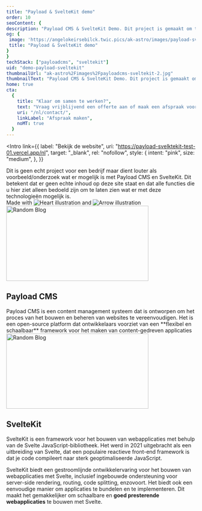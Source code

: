 ```yaml
---
title: "Payload & SvelteKit demo"
order: 10
seoContent: {
description: "Payload CMS & SvelteKit Demo. Dit project is gemaakt om te verkennen wat er allemaal mogelijk is met deze krachtige technologieën",
og: {
 image: 'https://angelokeirsebilck.twic.pics/ak-astro/images/payload-sveltekit-og-image-1.png?twic=v1/output=jpeg/resize=1200',
 title: "Payload & SvelteKit demo"
}
}
techStack: ["payloadcms", "sveltekit"]
uid: "demo-payload-sveltekit"
thumbnailUrl: "ak-astro%2Fimages%2Fpayloadcms-sveltekit-2.jpg"
thumbnailText: "Payload CMS & SvelteKit Demo. Dit project is gemaakt om te verkennen wat er allemaal mogelijk is met deze krachtige technologieën."
home: true
cta:
  {
    title: "Klaar om samen te werken?",
    text: "Vraag vrijblijvend een offerte aan of maak een afspraak voor een gesprek",
    uri: "/nl/contact/",
    linkLabel: "Afspraak maken",
    noMT: true
  }
---
```



<Intro
  link={{
    label: "Bekijk de website",
    uri: "https://payload-svelktekit-test-01.vercel.app/nl",
    target: "_blank",
    rel: "nofollow",
    style: {
      intent: "pink",
      size: "medium",
    },
  }}
>
  <div slot="text" class="text-xl prose prose-custom">
    Dit is geen echt project voor een bedrijf maar dient louter als
    voorbeeld/onderzoek wat er mogelijk is met Payload CMS en SvelteKit. Dit
    betekent dat er geen echte inhoud op deze site staat en dat alle functies
    die u hier ziet alleen bedoeld zijn om te laten zien wat er met deze
    technologieën mogelijk is.
  </div>
  <div slot="rightSide" class="col-span-full lg:col-start-11 lg:col-span-8">
    <div class="lg:grid grid-cols-9">
      <div class="col-start-3 col-span-7 relative flex flex-col justify-center">
        <div class="inline-flex items-center text-2xl mb-4 relative">
          <span class="whitespace-nowrap"> Made with</span>
          <img src={love} alt="Heart illustration" class="mx-2" />
          and
          <img
            src={techArrow}
            alt="Arrow illustration"
            class="ml-2 transform translate-y-2"
          />
        </div>
        <div class="flex flex-wrap gap-4 [&_>_svg]:w-auto [&_>_svg]:h-12">
          <TechLogos techName={"payloadcms"} />
          <TechLogos techName={"sveltekit"} />
        </div>
      </div>
    </div>
  </div>
</Intro>
<TextMedia bgColor={"green"} textPos={"left"}>
  <div slot="blobs">
    <img
      src={blobWhite1}
      class="absolute -bottom-20 -left-[20%] lg:left-[30%]"
      width="378"
      height="200"
      alt="Random Blog"
    />
  </div>
  <h2 slot="title" class="mt-0">
    <span>Payload CMS</span>
  </h2>
  <div slot="text" class="prose prose-custom">
    Payload CMS is een content management systeem dat is ontworpen om het proces
    van het bouwen en beheren van websites te vereenvoudigen. Het is een
    open-source platform dat ontwikkelaars voorziet van een **flexibel en
    schaalbaar** framework voor het maken van content-gedreven applicaties
  </div>
  <div
    class="border-4 overflow-hidden rounded-20 border-black-default shadow-neo-4px"
    slot="image"
  >
    <TwicVideo
      video={{
        ratio: "1920:1080",
        src: "video/payload-cms-v4-final.mp4",
      }}
    />
  </div>
</TextMedia>
<TextMedia bgColor={"white"} textPos={"right"}>
  <div slot="blobs">
    <img
      src={blobWhite1}
      class="absolute -bottom-20 -left-[20%] lg:left-[30%]"
      width="378"
      height="200"
      alt="Random Blog"
    />
  </div>
  <h2 slot="title" class="mt-0">
    <span>SvelteKit</span>
  </h2>
  <div slot="text" class="prose prose-custom">
 SvelteKit is een framework voor het bouwen van webapplicaties met behulp van de Svelte JavaScript-bibliotheek. Het werd in 2021 uitgebracht als een uitbreiding van Svelte, dat een populaire reactieve front-end framework is dat je code compileert naar sterk geoptimaliseerde JavaScript.

SvelteKit biedt een gestroomlijnde ontwikkelervaring voor het bouwen van webapplicaties met Svelte, inclusief ingebouwde ondersteuning voor server-side rendering, routing, code splitting, enzovoort. Het biedt ook een eenvoudige manier om applicaties te bundelen en te implementeren. Dit maakt het gemakkelijker om schaalbare en **goed presterende webapplicaties** te bouwen met Svelte.

  </div>
  <div
    class="border-4 overflow-hidden rounded-20 border-black-default shadow-neo-4px"
    slot="image"
  >
    <TwicPic
      img={{
        ratio: "1280:680",
        src: "ak-astro%2Fimages%2Fpayload-sveltekit-demo-nieuws.jpg",
      }}
    />
  </div>
</TextMedia>
<Mockup
  title="Responsief Design"
  desktop={{
    src: "video/desktop-payload-sveltekit-demo.mp4",
    ratio: "1140:600",
  }}
  tablet={{
    src: "ak-astro%2Fimages%2Fpayload-seltekit-demo-tablet.jpg",
    ratio: "1368:912",
  }}
  mobile={{
    src: "ak-astro%2Fimages%2Fpayload-sveltekit-demo-mobile.jpg",
    ratio: "537:946",
  }}
/>
